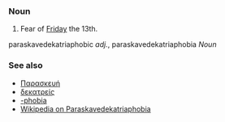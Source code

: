 ===Noun===

# Fear of [[Friday]] the 13th.

paraskavedekatriaphobic ''adj.'', paraskavedekatriaphobia ''Noun''

===See also===
* [[Παρασκευή]]
* [[δεκατρείς]]
* [[-phobia]]
*[[w:Paraskavedekatriaphobia|Wikipedia on Paraskavedekatriaphobia]]